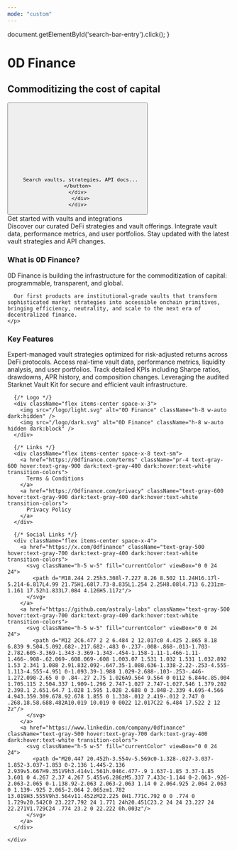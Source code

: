 ```yaml
---
mode: "custom"
---
```

  document.getElementById('search-bar-entry').click();
}

<div className="hero-section pb-24" style={{ position: 'relative' }}>
  <div style={{ position: 'absolute', top: 0, left: 0, right: 0, bottom: 0, backgroundImage: 'url(/logo/background.svg)', backgroundSize: 'cover', backgroundPosition: 'center', opacity: 0.15, zIndex: 0 }}></div>
  <div className="mx-auto max-w-7xl px-4 py-16 sm:px-6 sm:py-24 lg:px-8" style={{ position: 'relative', zIndex: 1 }}>
    <div className="text-center ">
      <h1 className="text-6xl pt-10 tracking-tight pb-10 text-gray-900 dark:text-white sm:text-5xl md:text-6xl">
        0D Finance
      </h1>
      <h2 className="text-xl tracking-tight pb-4 text-gray-900 dark:text-white">
        Commoditizing the cost of capital
      </h2>
      <div className="pb-8 max-w-2xl mx-auto">
      <div className="flex max-w-2xl items-center justify-center mx-auto" style={{ maxWidth: '500px' }}>
    <button
      type="button"
      className="hidden w-full lg:flex items-center text-sm leading-6 rounded-full py-2 pl-3 pr-3 shadow-sm text-gray-400 dark:text-white/50 bg-background-light dark:bg-background-dark dark:brightness-[1.1] dark:ring-1 dark:hover:brightness-[1.25] ring-1 ring-gray-400/20 hover:ring-gray-600/25 dark:ring-gray-600/30 dark:hover:ring-gray-500/30 focus:outline-primary"
      id="home-search-entry"
      style={{
        marginTop: '2rem',
        maxWidth: '100rem',
        width: '90%',
        margin: '2rem auto 0'
      }}
      onClick={openSearch}
    >
      <svg
        className="h-4 w-4 ml-1.5 flex-none bg-primary-light hover:bg-gray-600 dark:bg-white/50 dark:hover:bg-white/70"
        style={{
          marginRight: '0.5rem',
         maskImage:
           'url("https://mintlify.b-cdn.net/v6.5.1/solid/magnifying-glass.svg")',
         maskRepeat: 'no-repeat',
         maskPosition: 'center center',
        }}
      />

      Search vaults, strategies, API docs...
    </button>
    </div>
      </div>
    </div>
  </div>
</div>

<div className="mx-auto mb-12 justify-center items-center w-full max-w-7xl px-4 sm:px-6 lg:px-8">

<div className="text-2xl font-bold text-center pb-8">Get started with vaults and integrations</div>
<div className="max-w-5xl mx-auto">
<CardGroup cols={3}>
  <Card
    title="Explore Our Vaults"
    icon="vault"
    href="/0d/introduction"
  >
    Discover our curated DeFi strategies and vault offerings.
  </Card>
  <Card
    title="API Documentation"
    icon="code"
    href="/api-reference/0d/list-vaults"
  >
    Integrate vault data, performance metrics, and user portfolios.
  </Card>
  <Card
    title="View Changelog"
    icon="clock-rotate-left"
    href="/0d/changelog"
  >
    Stay updated with the latest vault strategies and API changes.
  </Card>
</CardGroup>

<div className="mt-24">
  <h3 className="text-xl font-bold text-center py-8">What is 0D Finance?</h3>
  <div className="max-w-3xl mx-auto text-center pb-8">
    <p className="text-gray-600 dark:text-gray-300 leading-relaxed">
      0D Finance is building the infrastructure for the commoditization of capital: programmable, transparent, and global.
      
      Our first products are institutional-grade vaults that transform sophisticated market strategies into accessible onchain primitives, bringing efficiency, neutrality, and scale to the next era of decentralized finance.
    </p>
  </div>
</div>

<div className="mt-12 pb-24">
  <h3 className="text-xl font-bold text-center pb-6">Key Features</h3>
  <CardGroup cols={2}>
    <Card
      title="Curated Strategies"
      icon="chess"
    >
      Expert-managed vault strategies optimized for risk-adjusted returns across DeFi protocols.
    </Card>
    <Card
      title="Comprehensive API"
      icon="plug"
    >
      Access real-time vault data, performance metrics, liquidity analysis, and user portfolios.
    </Card>
    <Card
      title="Transparent Performance"
      icon="chart-line"
    >
      Track detailed KPIs including Sharpe ratios, drawdowns, APR history, and composition changes.
    </Card>
    <Card
      title="Built on Starknet"
      icon="shield"
    >
      Leveraging the audited Starknet Vault Kit for secure and efficient vault infrastructure.
    </Card>
  </CardGroup>
</div>

</div>
</div>

<div className="px-6 border-t border-gray-700 dark:border-gray-700">
  <div className="max-w-7xl p-12 mx-auto">
    <div className="flex flex-col md:flex-row items-center justify-between space-y-6 md:space-y-0">

      {/* Logo */}
      <div className="flex items-center space-x-3">
        <img src="/logo/light.svg" alt="0D Finance" className="h-8 w-auto dark:hidden" />
        <img src="/logo/dark.svg" alt="0D Finance" className="h-8 w-auto hidden dark:block" />
      </div>

      {/* Links */}
      <div className="flex items-center space-x-8 text-sm">
        <a href="https://0dfinance.com/terms" className="pr-4 text-gray-600 hover:text-gray-900 dark:text-gray-400 dark:hover:text-white transition-colors">
          Terms & Conditions
        </a>
        <a href="https://0dfinance.com/privacy" className="text-gray-600 hover:text-gray-900 dark:text-gray-400 dark:hover:text-white transition-colors">
          Privacy Policy
        </a>
      </div>

      {/* Social Links */}
      <div className="flex items-center space-x-4">
        <a href="https://x.com/0dfinance" className="text-gray-500 hover:text-gray-700 dark:text-gray-400 dark:hover:text-white transition-colors">
          <svg className="h-5 w-5" fill="currentColor" viewBox="0 0 24 24">
            <path d="M18.244 2.25h3.308l-7.227 8.26 8.502 11.24H16.17l-5.214-6.817L4.99 21.75H1.68l7.73-8.835L1.254 2.25H8.08l4.713 6.231zm-1.161 17.52h1.833L7.084 4.126H5.117z"/>
          </svg>
        </a>
        <a href="https://github.com/astraly-labs" className="text-gray-500 hover:text-gray-700 dark:text-gray-400 dark:hover:text-white transition-colors">
          <svg className="h-5 w-5" fill="currentColor" viewBox="0 0 24 24">
            <path d="M12 2C6.477 2 2 6.484 2 12.017c0 4.425 2.865 8.18 6.839 9.504.5.092.682-.217.682-.483 0-.237-.008-.868-.013-1.703-2.782.605-3.369-1.343-3.369-1.343-.454-1.158-1.11-1.466-1.11-1.466-.908-.62.069-.608.069-.608 1.003.07 1.531 1.032 1.531 1.032.892 1.53 2.341 1.088 2.91.832.092-.647.35-1.088.636-1.338-2.22-.253-4.555-1.113-4.555-4.951 0-1.093.39-1.988 1.029-2.688-.103-.253-.446-1.272.098-2.65 0 0 .84-.27 2.75 1.026A9.564 9.564 0 0112 6.844c.85.004 1.705.115 2.504.337 1.909-1.296 2.747-1.027 2.747-1.027.546 1.379.202 2.398.1 2.651.64.7 1.028 1.595 1.028 2.688 0 3.848-2.339 4.695-4.566 4.943.359.309.678.92.678 1.855 0 1.338-.012 2.419-.012 2.747 0 .268.18.58.688.482A10.019 10.019 0 0022 12.017C22 6.484 17.522 2 12 2z"/>
          </svg>
        </a>
        <a href="https://www.linkedin.com/company/0dfinance" className="text-gray-500 hover:text-gray-700 dark:text-gray-400 dark:hover:text-white transition-colors">
          <svg className="h-5 w-5" fill="currentColor" viewBox="0 0 24 24">
            <path d="M20.447 20.452h-3.554v-5.569c0-1.328-.027-3.037-1.852-3.037-1.853 0-2.136 1.445-2.136 2.939v5.667H9.351V9h3.414v1.561h.046c.477-.9 1.637-1.85 3.37-1.85 3.601 0 4.267 2.37 4.267 5.455v6.286zM5.337 7.433c-1.144 0-2.063-.926-2.063-2.065 0-1.138.92-2.063 2.063-2.063 1.14 0 2.064.925 2.064 2.063 0 1.139-.925 2.065-2.064 2.065zm1.782 13.019H3.555V9h3.564v11.452zM22.225 0H1.771C.792 0 0 .774 0 1.729v20.542C0 23.227.792 24 1.771 24h20.451C23.2 24 24 23.227 24 22.271V1.729C24 .774 23.2 0 22.222 0h.003z"/>
          </svg>
        </a>
      </div>

    </div>
  </div>
</div>
